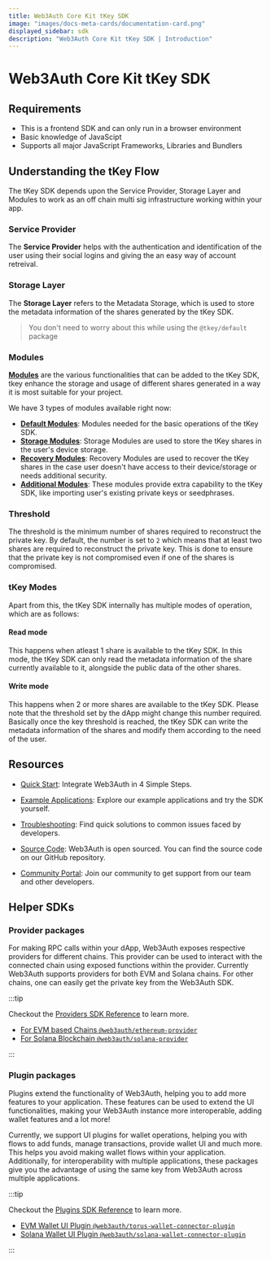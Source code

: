 ```yaml
---
title: Web3Auth Core Kit tKey SDK
image: "images/docs-meta-cards/documentation-card.png"
displayed_sidebar: sdk
description: "Web3Auth Core Kit tKey SDK | Introduction"
---
```



# Web3Auth Core Kit tKey SDK

<TkeyIntroduction />

## Requirements

- This is a frontend SDK and can only run in a browser environment
- Basic knowledge of JavaScipt
- Supports all major JavaScript Frameworks, Libraries and Bundlers

## Understanding the tKey Flow

The tKey SDK depends upon the Service Provider, Storage Layer and Modules to work as an off chain multi sig infrastructure working within your app.

### Service Provider

The **Service Provider** helps with the authentication and identification of the user using their social logins and giving the an easy way of account
retreival.

### Storage Layer

The **Storage Layer** refers to the Metadata Storage, which is used to store the metadata information of the shares generated by the tKey SDK.

> You don't need to worry about this while using the `@tkey/default` package

### Modules

[**Modules**](./modules) are the various functionalities that can be added to the tKey SDK, tkey enhance the storage and usage of different shares
generated in a way it is most suitable for your project.

We have 3 types of modules available right now:

- [**Default Modules**](./modules/#default-modules): Modules needed for the basic operations of the tKey SDK.
- [**Storage Modules**](./modules/#storage-modules): Storage Modules are used to store the tKey shares in the user's device storage.
- [**Recovery Modules**](./modules/#recovery-modules): Recovery Modules are used to recover the tKey shares in the case user doesn't have access to
  their device/storage or needs additional security.
- [**Additional Modules**](./modules/#additional-modules): These modules provide extra capability to the tKey SDK, like importing user's existing
  private keys or seedphrases.

### Threshold

The threshold is the minimum number of shares required to reconstruct the private key. By default, the number is set to `2` which means that at least
two shares are required to reconstruct the private key. This is done to ensure that the private key is not compromised even if one of the shares is
compromised.

### tKey Modes

Apart from this, the tKey SDK internally has multiple modes of operation, which are as follows:

#### Read mode

This happens when atleast 1 share is available to the tKey SDK. In this mode, the tKey SDK can only read the metadata information of the share
currently available to it, alongside the public data of the other shares.

#### Write mode

This happens when 2 or more shares are available to the tKey SDK. Please note that the threshold set by the dApp might change this number required.
Basically once the key threshold is reached, the tKey SDK can write the metadata information of the shares and modify them according to the need of
the user.

## Resources

- [Quick Start](/quick-start?product=Core+Kit&sdk=tKey+JS+SDK&platform=React): Integrate Web3Auth in 4 Simple Steps.

- [Example Applications](/examples?product=Core+Kit&sdk=tKey+JS+SDK): Explore our example applications and try the SDK yourself.

- [Troubleshooting](/troubleshooting): Find quick solutions to common issues faced by developers.

- [Source Code](https://github.com/tkey/tkey/): Web3Auth is open sourced. You can find the source code on our GitHub repository.

- [Community Portal](https://community.web3auth.io): Join our community to get support from our team and other developers.

## Helper SDKs

### Provider packages

For making RPC calls within your dApp, Web3Auth exposes respective providers for different chains. This provider can be used to interact with the
connected chain using exposed functions within the provider. Currently Web3Auth supports providers for both EVM and Solana chains. For other chains,
one can easily get the private key from the Web3Auth SDK.

:::tip

Checkout the [Providers SDK Reference](/sdk/helper-sdks/providers) to learn more.

- [For EVM based Chains `@web3auth/ethereum-provider`](/sdk/helper-sdks/providers/evm)
- [For Solana Blockchain `@web3auth/solana-provider`](/sdk/helper-sdks/providers/solana)

:::

### Plugin packages

Plugins extend the functionality of Web3Auth, helping you to add more features to your application. These features can be used to extend the UI
functionalities, making your Web3Auth instance more interoperable, adding wallet features and a lot more!

Currently, we support UI plugins for wallet operations, helping you with flows to add funds, manage transactions, provide wallet UI and much more.
This helps you avoid making wallet flows within your application. Additionally, for interoperability with multiple applications, these packages give
you the advantage of using the same key from Web3Auth across multiple applications.

:::tip

Checkout the [Plugins SDK Reference](/sdk/pnp/web/plugins) to learn more.

- [EVM Wallet UI Plugin `@web3auth/torus-wallet-connector-plugin`](/sdk/helper-sdks/plugins/evm-wallet)
- [Solana Wallet UI Plugin `@web3auth/solana-wallet-connector-plugin`](/sdk/pnp/web/plugins/solana-wallet)

:::

